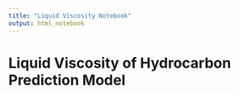 ---
title: "Liquid Viscosity Notebook"
output: html_notebook
---

# Liquid Viscosity of Hydrocarbon Prediction Model

```{r}

```


